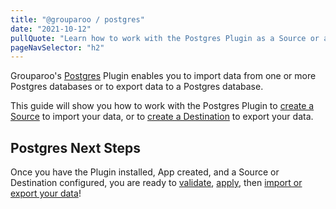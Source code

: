 ```yaml
---
title: "@grouparoo / postgres"
date: "2021-10-12"
pullQuote: "Learn how to work with the Postgres Plugin as a Source or a Destination."
pageNavSelector: "h2"
---
```


<PluginDocsLinks plugin="Postgres" />

Grouparoo's [Postgres](https://www.postgresql.org/) Plugin enables you to import data from one or more Postgres databases or to export data to a Postgres database.

This guide will show you how to work with the Postgres Plugin to [create a Source](#create-postgres-source) to import your data, or to [create a Destination](#create-postgres-destination) to export your data.

<PluginDocsInstallation plugin="Postgres" />

<PluginDocsCreateApp plugin="Postgres" />

<ValidateAndApplyConfig headingLevel="h3" />

<PluginDocsColumnarSource plugin="Postgres" />

<PluginDocsColumnarDestination plugin="Postgres" />

## Postgres Next Steps

Once you have the Plugin installed, App created, and a Source or Destination configured, you are ready to [validate](/docs/cli/config#validate), [apply](/docs/cli/config#apply), then [import or export your data](/docs/cli/run#run)!

